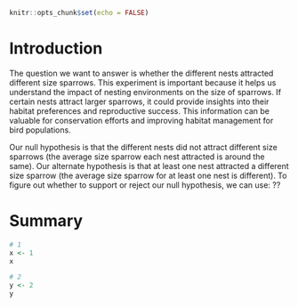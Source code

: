 ```r
knitr::opts_chunk$set(echo = FALSE)
```

# Introduction
The question we want to answer is whether the different nests attracted different size sparrows. This experiment is important because it helps us understand the impact of nesting environments on the size of sparrows. If certain nests attract larger sparrows, it could provide insights into their habitat preferences and reproductive success. This information can be valuable for conservation efforts and improving habitat management for bird populations. 

Our null hypothesis is that the different nests did not attract different size sparrows (the average size sparrow each nest attracted is around the same). Our alternate hypothesis is that at least one nest attracted a different size sparrow (the average size sparrow for at least one nest is different). To figure out whether to support or reject our null hypothesis, we can use: ??

# Summary

```r

# 1
x <- 1
x
```

```r

# 2
y <- 2
y
```

```r
```